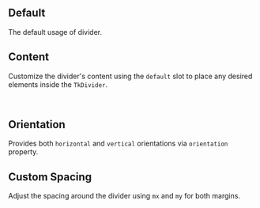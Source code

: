 
## Default

The default usage of divider.

<Default />

## Content

Customize the divider's content using the `default` slot to place any desired elements inside the `TkDivider`.

<TkAlert header="Note" variant="warning" message="This feature works in conjunction with the `orientation` prop as `horizontal`." filledlight />
<br/>
<Content />

## Orientation

Provides both `horizontal` and `vertical` orientations via `orientation` property.

<Orientation />

## Custom Spacing

Adjust the spacing around the divider using `mx` and `my` for both margins.

<CustomSpacing />